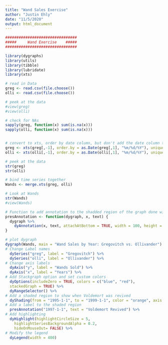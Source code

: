 ```yaml
---
title: "Wand Sales Exercise"
author: "Justin Ehly"
date: "11/5/2020"
output: html_document
---
```


```r
################################
#####     Wand Exercise    #####
################################

library(dygraphs)
library(utils)
library(tibble)
library(lubridate)
library(xts)

# read in Data
greg <- read.csv(file.choose())
olli <- read.csv(file.choose())

# peek at the data
#view(greg)
#view(olli)

# check for NAs
sapply(greg, function(x) sum(is.na(x)))
sapply(olli, function(x) sum(is.na(x)))


# convert to xts, order by date column, but don't add the date column to the xts object, we will do that later
greg <- xts(greg[,-1], order.by = as.Date(greg[,1], "%m/%d/%Y"), unique = FALSE)
olli <- xts(olli[,-1], order.by = as.Date(olli[,1], "%m/%d/%Y"), unique = FALSE)

# peek at the data
str(greg)
str(olli)

# bind time series together
Wands <- merge.xts(greg, olli)

# Look at Wands
str(Wands)
#view(Wands)

# Function to add annotation to the shadded region of the graph done with dyShading
presAnnotation <- function(dygraph, x, text) {
  dygraph %>%
    dyAnnotation(x, text, attachAtBottom = TRUE, width = 100, height = 32)
}

# plot dygraph
dygraph(Wands, main = "Wand Sales by Year: Gregovitch vs. Ollivander") %>%
# Change Label names
  dySeries("greg", label = "Gregovitch") %>%
  dySeries("olli", label = "Ollivander") %>%
# Change axis labels
  dyAxis("y", label = "Wands Sold") %>%
  dyAxis("x", label = "Years") %>%
# Add Stackgraph option and set custom colors
  dyOptions(includeZero = TRUE, colors = c("blue", "red"), 
  stackedGraph = TRUE) %>%
  dyRangeSelector() %>%
# Add a shaded region to show when Voldemort was revived
  dyShading(from = "1995-1-1", to = "1999-1-1", color = "orange", axis = "x") %>%
# Add a label to the shaded region 
  presAnnotation("1997-1-1", text = "Voldemort Revived") %>%
# Add highlighting
  dyHighlight(highlightCircleSize = 5,
    highlightSeriesBackgroundAlpha = 0.2,
    hideOnMouseOut= FALSE) %>%
# Modify the legend
  dyLegend(width = 400)

  
  



```


